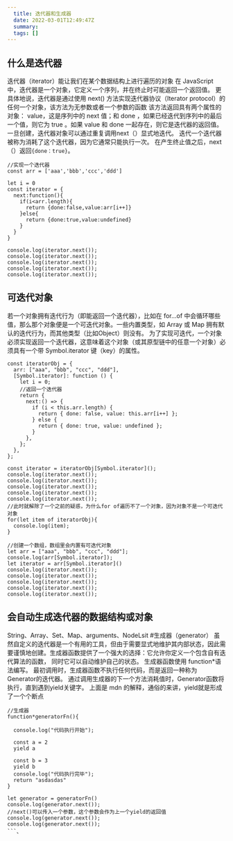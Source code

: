 ```yaml
---
  title: 迭代器和生成器
  date: 2022-03-01T12:49:47Z
  summary:
  tags: []
---
```

  
  ## 什么是迭代器
迭代器（iterator）能让我们在某个数据结构上进行遍历的对象
在 JavaScript 中，迭代器是一个对象，它定义一个序列，并在终止时可能返回一个返回值。 更具体地说，迭代器是通过使用 next() 方法实现迭代器协议（Iterator protocol）的任何一个对象，该方法为无参数或者一个参数的函数
该方法返回具有两个属性的对象： value，这是序列中的 next 值；和 done ，如果已经迭代到序列中的最后一个值，则它为 true 。如果 value 和 done 一起存在，则它是迭代器的返回值。
一旦创建，迭代器对象可以通过重复调用next（）显式地迭代。 迭代一个迭代器被称为消耗了这个迭代器，因为它通常只能执行一次。 在产生终止值之后，next（）返回`{done：true}`。
```
//实现一个迭代器
const arr = ['aaa','bbb','ccc','ddd']

let i = 0
const iterator = {
  next:function(){
    if(i<arr.length){
      return {done:false,value:arr[i++]}
    }else{
      return {done:true,value:undefined}
    }
  }
}

console.log(iterator.next());
console.log(iterator.next());
console.log(iterator.next());
console.log(iterator.next());
console.log(iterator.next());
```
## 可迭代对象
若一个对象拥有迭代行为（即能返回一个迭代器），比如在 for...of 中会循环哪些值，那么那个对象便是一个可迭代对象。一些内置类型，如 Array 或 Map 拥有默认的迭代行为，而其他类型（比如Object）则没有。
为了实现可迭代，一个对象必须实现返回一个迭代器，这意味着这个对象（或其原型链中的任意一个对象）必须具有一个带 Symbol.iterator 键（key）的属性。
```
const iteratorObj = {
  arr: ["aaa", "bbb", "ccc", "ddd"],
  [Symbol.iterator]: function () {
    let i = 0;
    //返回一个迭代器
    return {
      next:() => {
        if (i < this.arr.length) {
          return { done: false, value: this.arr[i++] };
        } else {
          return { done: true, value: undefined };
        }
      },
    };
  },
};

const iterator = iteratorObj[Symbol.iterator]();
console.log(iterator.next());
console.log(iterator.next());
console.log(iterator.next());
console.log(iterator.next());
console.log(iterator.next());
//此时就解除了一个之前的疑惑，为什么for of遍历不了一个对象，因为对象不是一个可迭代对象
for(let item of iteratorObj){
  console.log(item);
}

//创建一个数组，数组里会内置有可迭代对象
let arr = ["aaa", "bbb", "ccc", "ddd"];
console.log(arr[Symbol.iterator]);
let iterator = arr[Symbol.iterator]()
console.log(iterator.next());
console.log(iterator.next());
console.log(iterator.next());
console.log(iterator.next());
console.log(iterator.next());
```
## 会自动生成迭代器的数据结构或对象
String、Array、Set、Map、arguments、NodeLsit
#生成器（generator）
虽然自定义的迭代器是一个有用的工具，但由于需要显式地维护其内部状态，因此需要谨慎地创建。生成器函数提供了一个强大的选择：它允许你定义一个包含自有迭代算法的函数， 同时它可以自动维护自己的状态。 生成器函数使用 function*语法编写。 最初调用时，生成器函数不执行任何代码，而是返回一种称为Generator的迭代器。 通过调用生成器的下一个方法消耗值时，Generator函数将执行，直到遇到yield关键字。
上面是 mdn 的解释，通俗的来讲，yield就是形成了一个个断点
```
//生成器
function*generatorFn(){

  console.log("代码执行开始");

  const a = 2
  yield a
  
  const b = 3
  yield b
  console.log("代码执行完毕");
  return "asdasdas"
}

let generator = generatorFn()
console.log(generator.next());
//next()可以传入一个参数，这个参数会作为上一个yield的返回值
console.log(generator.next());
console.log(generator.next()); 
```、
  